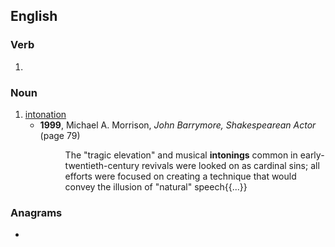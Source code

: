 ==English==

===Verb===
{{head|en|verb form}}

# {{present participle of|intone|lang=en|nocat=1}}

===Noun===
{{en-noun}}

# [[intonation]]
#* '''1999''', Michael A. Morrison, ''John Barrymore, Shakespearean Actor'' (page 79)
#*: The "tragic elevation" and musical '''intonings''' common in early-twentieth-century revivals were looked on as cardinal sins; all efforts were focused on creating a technique that would convey the illusion of "natural" speech{{...}}

===Anagrams===
* {{anagrams|en|a=giinnnot|gintonin|nointing}}